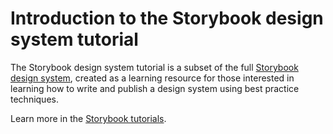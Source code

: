 <!--
 title: introduction
-->
 
 
<Meta title="Introduction" />
 
# Introduction to the Storybook design system tutorial
 
The Storybook design system tutorial is a subset of the full [Storybook design system](https://github.com/storybookjs/design-system/), created as a learning resource for those interested in learning how to write and publish a design system using best practice techniques.
 
Learn more in the [Storybook tutorials](https://storybook.js.org/tutorials/).
